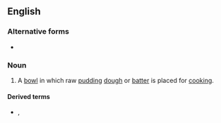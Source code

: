 {{also|pudding-basin}}
==English==

===Alternative forms===
* {{l|en|pudding-basin}} {{qualifier|in attributive use}}

===Noun===
{{en-noun|head=[[pudding]] [[basin]]}}

# A [[bowl]] in which raw [[pudding]] [[dough]] or [[batter]] is placed for [[cooking]].

====Derived terms====
* {{l|en|pudding basin haircut}}, {{l|en|pudding-basin haircut}}